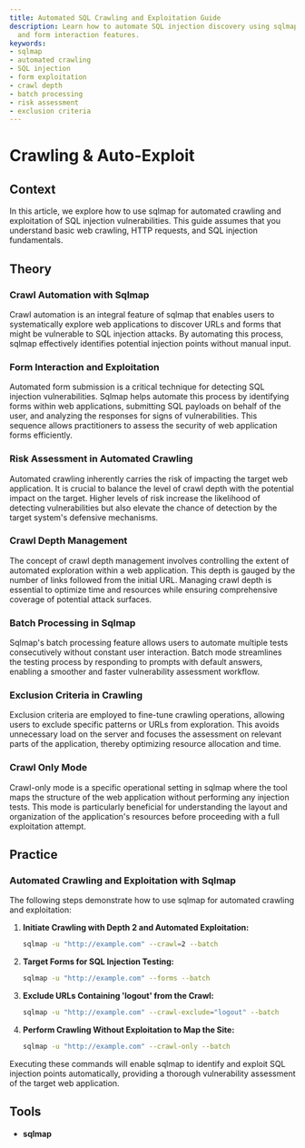 ```yaml
---
title: Automated SQL Crawling and Exploitation Guide
description: Learn how to automate SQL injection discovery using sqlmap's crawling
  and form interaction features.
keywords:
- sqlmap
- automated crawling
- SQL injection
- form exploitation
- crawl depth
- batch processing
- risk assessment
- exclusion criteria
---
```


# Crawling & Auto-Exploit

## Context

In this article, we explore how to use sqlmap for automated crawling and exploitation of SQL injection vulnerabilities. This guide assumes that you understand basic web crawling, HTTP requests, and SQL injection fundamentals.

## Theory

### Crawl Automation with Sqlmap

Crawl automation is an integral feature of sqlmap that enables users to systematically explore web applications to discover URLs and forms that might be vulnerable to SQL injection attacks. By automating this process, sqlmap effectively identifies potential injection points without manual input.

### Form Interaction and Exploitation

Automated form submission is a critical technique for detecting SQL injection vulnerabilities. Sqlmap helps automate this process by identifying forms within web applications, submitting SQL payloads on behalf of the user, and analyzing the responses for signs of vulnerabilities. This sequence allows practitioners to assess the security of web application forms efficiently.

### Risk Assessment in Automated Crawling

Automated crawling inherently carries the risk of impacting the target web application. It is crucial to balance the level of crawl depth with the potential impact on the target. Higher levels of risk increase the likelihood of detecting vulnerabilities but also elevate the chance of detection by the target system's defensive mechanisms.

### Crawl Depth Management

The concept of crawl depth management involves controlling the extent of automated exploration within a web application. This depth is gauged by the number of links followed from the initial URL. Managing crawl depth is essential to optimize time and resources while ensuring comprehensive coverage of potential attack surfaces.

### Batch Processing in Sqlmap

Sqlmap's batch processing feature allows users to automate multiple tests consecutively without constant user interaction. Batch mode streamlines the testing process by responding to prompts with default answers, enabling a smoother and faster vulnerability assessment workflow.

### Exclusion Criteria in Crawling

Exclusion criteria are employed to fine-tune crawling operations, allowing users to exclude specific patterns or URLs from exploration. This avoids unnecessary load on the server and focuses the assessment on relevant parts of the application, thereby optimizing resource allocation and time.

### Crawl Only Mode

Crawl-only mode is a specific operational setting in sqlmap where the tool maps the structure of the web application without performing any injection tests. This mode is particularly beneficial for understanding the layout and organization of the application's resources before proceeding with a full exploitation attempt.

## Practice

### Automated Crawling and Exploitation with Sqlmap

The following steps demonstrate how to use sqlmap for automated crawling and exploitation:

1. **Initiate Crawling with Depth 2 and Automated Exploitation:**

    ```bash
    sqlmap -u "http://example.com" --crawl=2 --batch
    ```

2. **Target Forms for SQL Injection Testing:**

    ```bash
    sqlmap -u "http://example.com" --forms --batch
    ```

3. **Exclude URLs Containing 'logout' from the Crawl:**

    ```bash
    sqlmap -u "http://example.com" --crawl-exclude="logout" --batch
    ```

4. **Perform Crawling Without Exploitation to Map the Site:**

    ```bash
    sqlmap -u "http://example.com" --crawl-only --batch
    ```

Executing these commands will enable sqlmap to identify and exploit SQL injection points automatically, providing a thorough vulnerability assessment of the target web application.

## Tools

- **sqlmap**